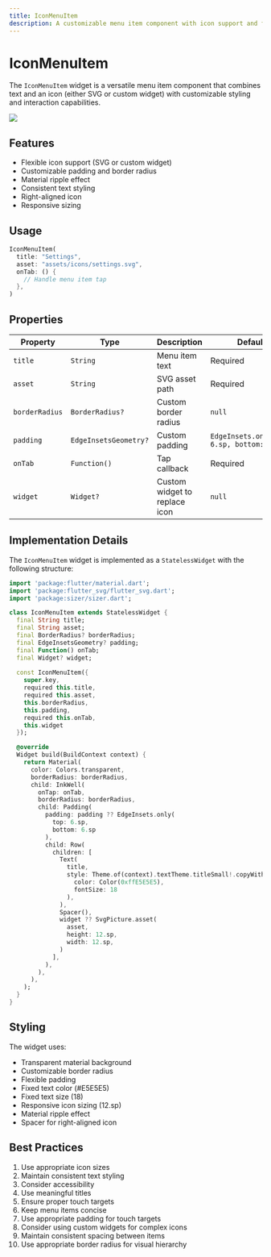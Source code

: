 ```yaml
---
title: IconMenuItem
description: A customizable menu item component with icon support and flexible styling options
---
```



# IconMenuItem

The `IconMenuItem` widget is a versatile menu item component that combines text and an icon (either SVG or custom widget) with customizable styling and interaction capabilities.

![](./images/iconmenuitem.png)
## Features

- Flexible icon support (SVG or custom widget)
- Customizable padding and border radius
- Material ripple effect
- Consistent text styling
- Right-aligned icon
- Responsive sizing

## Usage

```dart
IconMenuItem(
  title: "Settings",
  asset: "assets/icons/settings.svg",
  onTab: () {
    // Handle menu item tap
  },
)
```

## Properties

| Property | Type | Description | Default |
|----------|------|-------------|---------|
| `title` | `String` | Menu item text | Required |
| `asset` | `String` | SVG asset path | Required |
| `borderRadius` | `BorderRadius?` | Custom border radius | `null` |
| `padding` | `EdgeInsetsGeometry?` | Custom padding | `EdgeInsets.only(top: 6.sp, bottom: 6.sp)` |
| `onTab` | `Function()` | Tap callback | Required |
| `widget` | `Widget?` | Custom widget to replace icon | `null` |

## Implementation Details

The `IconMenuItem` widget is implemented as a `StatelessWidget` with the following structure:

```dart
import 'package:flutter/material.dart';
import 'package:flutter_svg/flutter_svg.dart';
import 'package:sizer/sizer.dart';

class IconMenuItem extends StatelessWidget {
  final String title;
  final String asset;
  final BorderRadius? borderRadius;
  final EdgeInsetsGeometry? padding;
  final Function() onTab;
  final Widget? widget;
  
  const IconMenuItem({
    super.key, 
    required this.title,
    required this.asset, 
    this.borderRadius, 
    this.padding, 
    required this.onTab, 
    this.widget
  });

  @override
  Widget build(BuildContext context) {
    return Material(
      color: Colors.transparent,
      borderRadius: borderRadius,
      child: InkWell(
        onTap: onTab,
        borderRadius: borderRadius,
        child: Padding(
          padding: padding ?? EdgeInsets.only(
            top: 6.sp,
            bottom: 6.sp
          ),
          child: Row(
            children: [
              Text(
                title,
                style: Theme.of(context).textTheme.titleSmall!.copyWith(
                  color: Color(0xffE5E5E5),
                  fontSize: 18
                ),
              ),
              Spacer(),
              widget ?? SvgPicture.asset(
                asset,
                height: 12.sp, 
                width: 12.sp,
              )
            ],
          ),
        ),
      ),
    );
  }
}
```

## Styling

The widget uses:
- Transparent material background
- Customizable border radius
- Flexible padding
- Fixed text color (#E5E5E5)
- Fixed text size (18)
- Responsive icon sizing (12.sp)
- Material ripple effect
- Spacer for right-aligned icon

## Best Practices

1. Use appropriate icon sizes
2. Maintain consistent text styling
3. Consider accessibility
4. Use meaningful titles
5. Ensure proper touch targets
6. Keep menu items concise
7. Use appropriate padding for touch targets
8. Consider using custom widgets for complex icons
9. Maintain consistent spacing between items
10. Use appropriate border radius for visual hierarchy 